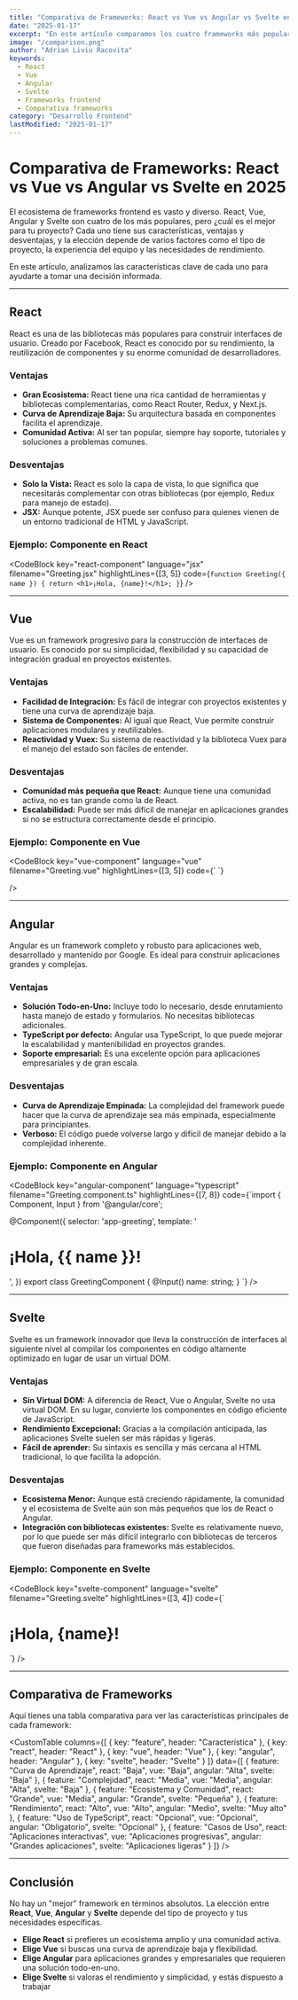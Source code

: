 ```yaml
---
title: "Comparativa de Frameworks: React vs Vue vs Angular vs Svelte en 2025"
date: "2025-01-17"
excerpt: "En este artículo comparamos los cuatro frameworks más populares en desarrollo frontend: React, Vue, Angular y Svelte. Analizamos sus ventajas, desventajas, casos de uso y te ayudamos a elegir el mejor para tu próximo proyecto."
image: "/comparison.png"
author: "Adrian Liviu Racovita"
keywords: 
  - React
  - Vue
  - Angular
  - Svelte
  - Frameworks frontend
  - Comparativa frameworks
category: "Desarrollo Frontend"
lastModified: "2025-01-17"
---
```


# Comparativa de Frameworks: React vs Vue vs Angular vs Svelte en 2025

El ecosistema de frameworks frontend es vasto y diverso. React, Vue, Angular y Svelte son cuatro de los más populares, pero ¿cuál es el mejor para tu proyecto? Cada uno tiene sus características, ventajas y desventajas, y la elección depende de varios factores como el tipo de proyecto, la experiencia del equipo y las necesidades de rendimiento.

En este artículo, analizamos las características clave de cada uno para ayudarte a tomar una decisión informada.

---

## **React**

React es una de las bibliotecas más populares para construir interfaces de usuario. Creado por Facebook, React es conocido por su rendimiento, la reutilización de componentes y su enorme comunidad de desarrolladores.

### **Ventajas**
- **Gran Ecosistema:** React tiene una rica cantidad de herramientas y bibliotecas complementarias, como React Router, Redux, y Next.js.
- **Curva de Aprendizaje Baja:** Su arquitectura basada en componentes facilita el aprendizaje.
- **Comunidad Activa:** Al ser tan popular, siempre hay soporte, tutoriales y soluciones a problemas comunes.
  
### **Desventajas**
- **Solo la Vista:** React es solo la capa de vista, lo que significa que necesitarás complementar con otras bibliotecas (por ejemplo, Redux para manejo de estado).
- **JSX:** Aunque potente, JSX puede ser confuso para quienes vienen de un entorno tradicional de HTML y JavaScript.

### **Ejemplo: Componente en React**

<CodeBlock 
  key="react-component"
  language="jsx"
  filename="Greeting.jsx"
  highlightLines={[3, 5]}
  code={`
function Greeting({ name }) {
  return <h1>¡Hola, {name}!</h1>;
}
`}
/>

---

## **Vue**

Vue es un framework progresivo para la construcción de interfaces de usuario. Es conocido por su simplicidad, flexibilidad y su capacidad de integración gradual en proyectos existentes.

### **Ventajas**
- **Facilidad de Integración:** Es fácil de integrar con proyectos existentes y tiene una curva de aprendizaje baja.
- **Sistema de Componentes:** Al igual que React, Vue permite construir aplicaciones modulares y reutilizables.
- **Reactividad y Vuex:** Su sistema de reactividad y la biblioteca Vuex para el manejo del estado son fáciles de entender.

### **Desventajas**
- **Comunidad más pequeña que React:** Aunque tiene una comunidad activa, no es tan grande como la de React.
- **Escalabilidad:** Puede ser más difícil de manejar en aplicaciones grandes si no se estructura correctamente desde el principio.

### **Ejemplo: Componente en Vue**

<CodeBlock 
  key="vue-component"
  language="vue"
  filename="Greeting.vue"
  highlightLines={[3, 5]}
  code={`<template>
  <h1>¡Hola, {{ name }}!</h1>
</template>

<script>
  props: ['name']
}
</script>`}
/>

---

## **Angular**

Angular es un framework completo y robusto para aplicaciones web, desarrollado y mantenido por Google. Es ideal para construir aplicaciones grandes y complejas.

### **Ventajas**
- **Solución Todo-en-Uno:** Incluye todo lo necesario, desde enrutamiento hasta manejo de estado y formularios. No necesitas bibliotecas adicionales.
- **TypeScript por defecto:** Angular usa TypeScript, lo que puede mejorar la escalabilidad y mantenibilidad en proyectos grandes.
- **Soporte empresarial:** Es una excelente opción para aplicaciones empresariales y de gran escala.

### **Desventajas**
- **Curva de Aprendizaje Empinada:** La complejidad del framework puede hacer que la curva de aprendizaje sea más empinada, especialmente para principiantes.
- **Verboso:** El código puede volverse largo y difícil de manejar debido a la complejidad inherente.

### **Ejemplo: Componente en Angular**

<CodeBlock 
  key="angular-component"
  language="typescript"
  filename="Greeting.component.ts"
  highlightLines={[7, 8]}
  code={`import { Component, Input } from '@angular/core';

@Component({
  selector: 'app-greeting',
  template: '<h1>¡Hola, {{ name }}!</h1>',
})
export class GreetingComponent {
  @Input() name: string;
}
`}
/>

---

## **Svelte**

Svelte es un framework innovador que lleva la construcción de interfaces al siguiente nivel al compilar los componentes en código altamente optimizado en lugar de usar un virtual DOM.

### **Ventajas**
- **Sin Virtual DOM:** A diferencia de React, Vue o Angular, Svelte no usa virtual DOM. En su lugar, convierte los componentes en código eficiente de JavaScript.
- **Rendimiento Excepcional:** Gracias a la compilación anticipada, las aplicaciones Svelte suelen ser más rápidas y ligeras.
- **Fácil de aprender:** Su sintaxis es sencilla y más cercana al HTML tradicional, lo que facilita la adopción.

### **Desventajas**
- **Ecosistema Menor:** Aunque está creciendo rápidamente, la comunidad y el ecosistema de Svelte aún son más pequeños que los de React o Angular.
- **Integración con bibliotecas existentes:** Svelte es relativamente nuevo, por lo que puede ser más difícil integrarlo con bibliotecas de terceros que fueron diseñadas para frameworks más establecidos.

### **Ejemplo: Componente en Svelte**

<CodeBlock 
  key="svelte-component"
  language="svelte"
  filename="Greeting.svelte"
  highlightLines={[3, 4]}
  code={`<script>
</script>

<h1>¡Hola, {name}!</h1>`}
/>

---

## **Comparativa de Frameworks**

Aquí tienes una tabla comparativa para ver las características principales de cada framework:

<CustomTable
  columns={[
    { key: "feature", header: "Característica" },
    { key: "react", header: "React" },
    { key: "vue", header: "Vue" },
    { key: "angular", header: "Angular" },
    { key: "svelte", header: "Svelte" }
  ]}
  data={[
    {
      feature: "Curva de Aprendizaje",
      react: "Baja",
      vue: "Baja",
      angular: "Alta",
      svelte: "Baja"
    },
    {
      feature: "Complejidad",
      react: "Media",
      vue: "Media",
      angular: "Alta",
      svelte: "Baja"
    },
    {
      feature: "Ecosistema y Comunidad",
      react: "Grande",
      vue: "Media",
      angular: "Grande",
      svelte: "Pequeña"
    },
    {
      feature: "Rendimiento",
      react: "Alto",
      vue: "Alto",
      angular: "Medio",
      svelte: "Muy alto"
    },
    {
      feature: "Uso de TypeScript",
      react: "Opcional",
      vue: "Opcional",
      angular: "Obligatorio",
      svelte: "Opcional"
    },
    {
      feature: "Casos de Uso",
      react: "Aplicaciones interactivas",
      vue: "Aplicaciones progresivas",
      angular: "Grandes aplicaciones",
      svelte: "Aplicaciones ligeras"
    }
  ]}
/>


---

## **Conclusión**

No hay un "mejor" framework en términos absolutos. La elección entre **React**, **Vue**, **Angular** y **Svelte** depende del tipo de proyecto y tus necesidades específicas.

- **Elige React** si prefieres un ecosistema amplio y una comunidad activa.
- **Elige Vue** si buscas una curva de aprendizaje baja y flexibilidad.
- **Elige Angular** para aplicaciones grandes y empresariales que requieren una solución todo-en-uno.
- **Elige Svelte** si valoras el rendimiento y simplicidad, y estás dispuesto a trabajar
